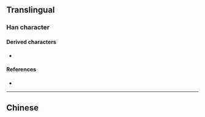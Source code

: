 {{also|臨}}
{{character info/new}}
==Translingual==

===Han character===
{{Han char|rn=2|rad=丨|as=08|sn=9|four=2806|canj=LLOA|ids=⿰〢⿳𠂉丶𫩏,⿸𰀢𫩏}}

====Derived characters====
* {{l|mul|[[𪲹]]}}

====References====
* {{Han ref|kx=0080.071|hdz=10030.050|uh=4E34|ud=20020}}

----

==Chinese==
{{zh-see|臨}}